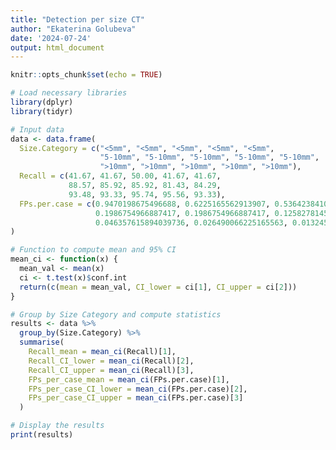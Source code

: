 ---
title: "Detection per size CT"
author: "Ekaterina Golubeva"
date: '2024-07-24'
output: html_document
---

```{r setup, include=FALSE}
knitr::opts_chunk$set(echo = TRUE)
```

```{r}
# Load necessary libraries
library(dplyr)
library(tidyr)

# Input data
data <- data.frame(
  Size.Category = c("<5mm", "<5mm", "<5mm", "<5mm", "<5mm",
                    "5-10mm", "5-10mm", "5-10mm", "5-10mm", "5-10mm",
                    ">10mm", ">10mm", ">10mm", ">10mm", ">10mm"),
  Recall = c(41.67, 41.67, 50.00, 41.67, 41.67,
             88.57, 85.92, 85.92, 81.43, 84.29,
             93.48, 93.33, 95.74, 95.56, 93.33),
  FPs.per.case = c(0.9470198675496688, 0.6225165562913907, 0.5364238410596026, 0.48344370860927155, 0.6688741721854304,
                   0.1986754966887417, 0.1986754966887417, 0.12582781456953643, 0.16556291390728478, 0.1390728476821192,
                   0.046357615894039736, 0.026490066225165563, 0.013245033112582781, 0.033112582781456956, 0.019867549668874173)
)

# Function to compute mean and 95% CI
mean_ci <- function(x) {
  mean_val <- mean(x)
  ci <- t.test(x)$conf.int
  return(c(mean = mean_val, CI_lower = ci[1], CI_upper = ci[2]))
}

# Group by Size Category and compute statistics
results <- data %>%
  group_by(Size.Category) %>%
  summarise(
    Recall_mean = mean_ci(Recall)[1],
    Recall_CI_lower = mean_ci(Recall)[2],
    Recall_CI_upper = mean_ci(Recall)[3],
    FPs_per_case_mean = mean_ci(FPs.per.case)[1],
    FPs_per_case_CI_lower = mean_ci(FPs.per.case)[2],
    FPs_per_case_CI_upper = mean_ci(FPs.per.case)[3]
  )

# Display the results
print(results)



```